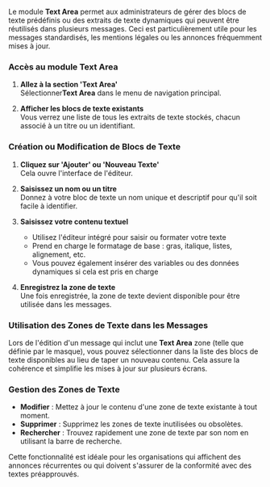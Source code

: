 Le module **Text Area** permet aux administrateurs de gérer des blocs de texte prédéfinis ou des extraits de texte dynamiques qui peuvent être réutilisés dans plusieurs messages. Ceci est particulièrement utile pour les messages standardisés, les mentions légales ou les annonces fréquemment mises à jour.

### Accès au module Text Area

1. **Allez à la section 'Text Area'**\
   Sélectionner**Text Area** dans le menu de navigation principal.

2. **Afficher les blocs de texte existants**\
   Vous verrez une liste de tous les extraits de texte stockés, chacun associé à un titre ou un identifiant.

### Création ou Modification de Blocs de Texte

1. **Cliquez sur 'Ajouter' ou 'Nouveau Texte'**\
   Cela ouvre l'interface de l'éditeur.

2. **Saisissez un nom ou un titre**\
   Donnez à votre bloc de texte un nom unique et descriptif pour qu'il soit facile à identifier.

3. **Saisissez votre contenu textuel**
   * Utilisez l'éditeur intégré pour saisir ou formater votre texte
   * Prend en charge le formatage de base : gras, italique, listes, alignement, etc.
   * Vous pouvez également insérer des variables ou des données dynamiques si cela est pris en charge

4. **Enregistrez la zone de texte**\
   Une fois enregistrée, la zone de texte devient disponible pour être utilisée dans les messages.

### Utilisation des Zones de Texte dans les Messages

Lors de l'édition d'un message qui inclut une **Text Area** zone (telle que définie par le masque), vous pouvez sélectionner dans la liste des blocs de texte disponibles au lieu de taper un nouveau contenu. Cela assure la cohérence et simplifie les mises à jour sur plusieurs écrans.

### Gestion des Zones de Texte

* **Modifier** : Mettez à jour le contenu d'une zone de texte existante à tout moment.
* **Supprimer** : Supprimez les zones de texte inutilisées ou obsolètes.
* **Rechercher** : Trouvez rapidement une zone de texte par son nom en utilisant la barre de recherche.

Cette fonctionnalité est idéale pour les organisations qui affichent des annonces récurrentes ou qui doivent s'assurer de la conformité avec des textes préapprouvés.
